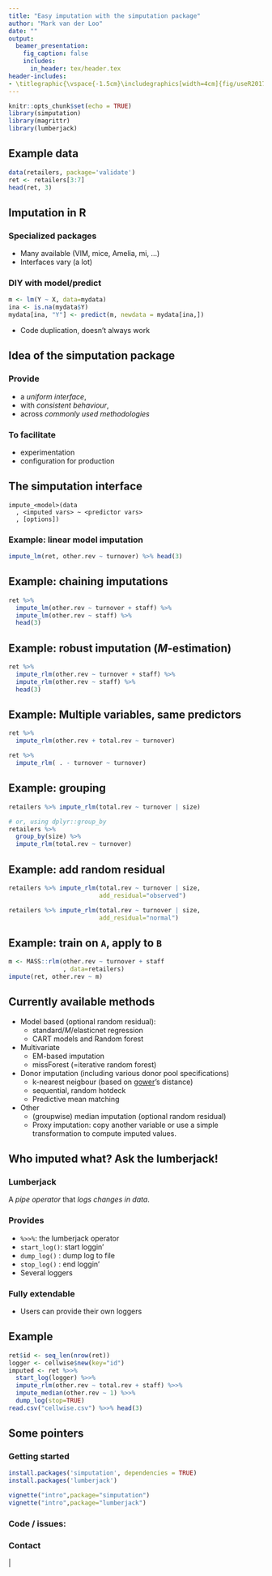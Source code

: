 ```yaml
---
title: "Easy imputation with the simputation package"
author: "Mark van der Loo"
date: ""
output: 
  beamer_presentation:
    fig_caption: false
    includes:
      in_header: tex/header.tex
header-includes:
- \titlegraphic{\vspace{-1.5cm}\includegraphics[width=4cm]{fig/useR2017logo.jpg}}
---
```


```r
knitr::opts_chunk$set(echo = TRUE)
library(simputation)
library(magrittr)
library(lumberjack)
```


## Example data

```r
data(retailers, package='validate')
ret <- retailers[3:7]
head(ret, 3)
```


\begin{picture}(0,0)
\put(266,123){\includegraphics[height=1.5cm]{fig/shopping-cart.png}}
\end{picture}



## Imputation in R

### Specialized packages

  - Many available (VIM, mice, Amelia, mi, $\ldots$)
  - Interfaces vary (a lot)

### DIY with model/predict

```r
m <- lm(Y ~ X, data=mydata)
ina <- is.na(mydata$Y)
mydata[ina, "Y"] <- predict(m, newdata = mydata[ina,])
```

- Code duplication, doesn't always work

\begin{picture}(0,0)
\put(260,150){\includegraphics[height=1.8cm]{fig/work.png}}
\end{picture}


\note{
When I set up an imputation system, I think about the problem, implement and 
test it, evaluate and repeat. These widely varying interfaces slow down this
cycle significantly.
}

## Idea of the simputation package

### Provide

- a _uniform interface_,
- with _consistent behaviour_,
- across _commonly used methodologies_


### To facilitate

- experimentation 
- configuration for production

\begin{picture}(0,0)
\put(270,120){\includegraphics[height=1.8cm]{fig/lightbulb.png}}
\end{picture}



## The simputation interface

```
impute_<model>(data
  , <imputed vars> ~ <predictor vars>
  , [options])
```

### Example: linear model imputation

```r
impute_lm(ret, other.rev ~ turnover) %>% head(3)
```

\note{
For any imputation there are three things to specify:
\begin{itemize}
\item The method used
\item The imputed variable
\item The predictor variables
\end{itemize}
}

\begin{picture}(0,0)
\put(270,170){\includegraphics[height=1.5cm]{fig/pushbutton.png}}
\end{picture}

## Example: chaining imputations

```r
ret %>% 
  impute_lm(other.rev ~ turnover + staff) %>% 
  impute_lm(other.rev ~ staff) %>%
  head(3)
```

\begin{picture}(0,0)
\put(270,130){\includegraphics[height=1.8cm]{fig/gears.png}}
\end{picture}



## Example: robust imputation ($M$-estimation) 

```r
ret %>% 
  impute_rlm(other.rev ~ turnover + staff) %>% 
  impute_rlm(other.rev ~ staff) %>%
  head(3)
```

\begin{picture}(0,0)
\put(270,130){\includegraphics[height=1.8cm]{fig/gears.png}}
\end{picture}


## Example: Multiple variables, same predictors

```r
ret %>% 
  impute_rlm(other.rev + total.rev ~ turnover) 

ret %>% 
  impute_rlm( . - turnover ~ turnover) 
```

\begin{picture}(0,0)
\put(270,80){\includegraphics[height=1.5cm]{fig/copy.png}}
\end{picture}


## Example: grouping

```r
retailers %>% impute_rlm(total.rev ~ turnover | size) 

# or, using dplyr::group_by
retailers %>% 
  group_by(size) %>%
  impute_rlm(total.rev ~ turnover)
```

\begin{picture}(0,0)
\put(270,130){\includegraphics[height=1.4cm]{fig/groups.png}}
\end{picture}

## Example: add random residual

```r
retailers %>% impute_rlm(total.rev ~ turnover | size,
                         add_residual="observed")

retailers %>% impute_rlm(total.rev ~ turnover | size,
                         add_residual="normal") 
```

\begin{picture}(0,0)
\put(260,120){\Huge$\boldsymbol{+\varepsilon}$}
\end{picture}


## Example: train on `A`, apply to `B`

```r
m <- MASS::rlm(other.rev ~ turnover + staff
               , data=retailers)
impute(ret, other.rev ~ m) 
```

\begin{picture}(0,0)
\put(270,80){\includegraphics[height=1.5cm]{fig/recycle.png}}
\end{picture}

## Currently available methods


- Model based (optional random residual):
    - standard/$M$/elasticnet regression 
    - CART models and Random forest
- Multivariate
    - EM-based imputation
    - missForest (=iterative random forest)
- Donor imputation (including various donor pool specifications)
    - k-nearest neigbour (based on [gower](https://cran.r-project.org/package=gower)'s distance)
    - sequential, random hotdeck
    - Predictive mean matching
- Other
    - (groupwise) median imputation (optional random residual)
    - Proxy imputation: copy another variable or use a simple transformation
      to compute imputed values.

\begin{picture}(0,0)
\put(260,160){\includegraphics[height=2.0cm]{fig/toolkit.png}}
\end{picture}


## Who imputed what? Ask the lumberjack!

### Lumberjack

A _pipe operator_ that _logs changes in data_.

### Provides

- `%>>%`: the lumberjack operator
- `start_log()`: start loggin'
- `dump_log()` : dump log to file
- `stop_log()` : end loggin'
- Several loggers

### Fully extendable
- Users can provide their own loggers

\begin{picture}(0,0)
\put(275,150){\includegraphics[height=2.3cm]{fig/lumberjack.jpg}}
\end{picture}



## Example

\scriptsize
```r
ret$id <- seq_len(nrow(ret))
logger <- cellwise$new(key="id")
imputed <- ret %>>%
  start_log(logger) %>>%
  impute_rlm(other.rev ~ total.rev + staff) %>>%
  impute_median(other.rev ~ 1) %>>%
  dump_log(stop=TRUE)
read.csv("cellwise.csv") %>>% head(3)
```
\normalsize



## Some pointers

### Getting started
```r
install.packages('simputation', dependencies = TRUE)
install.packages('lumberjack')
```
```r
vignette("intro",package="simputation")
vignette("intro",package="lumberjack")
```

### Code / issues:
 \href{https://github.com/markvanderloo/}{\texttt{github.com/markvanderloo/}}

### Contact
 \texttt{@markvdloo} | \texttt{mark.vanderloo@gmail.com}

\begin{picture}(0,0)
\put(291,166){
\includegraphics[height=0.9cm]{fig/download.png}
}
\put(291,119){
\includegraphics[height=0.9cm]{fig/on.png}
}
\put(291,62){
\includegraphics[height=1cm]{fig/bug.png}
}
\put(290,18){
\includegraphics[height=0.8cm]{fig/contact.png}
}
\end{picture}




